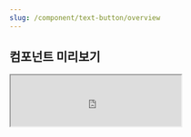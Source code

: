 ```yaml
---
slug: /component/text-button/overview
---
```


## 컴포넌트 미리보기

<Iframe
  src="https://sprout-storybook.vercel.app/iframe.html?args=&id=components-button-textbutton--basic&viewMode=story"
  height="90px"
/>

![image coming soon](../../overviewImageComingSoon.png)
